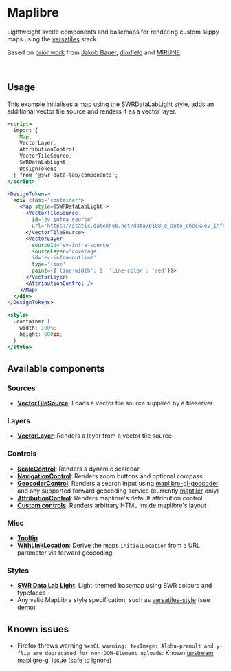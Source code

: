 
<Meta title="Maplibre" />

# Maplibre

Lightweight svelte components and basemaps for rendering custom slippy maps using the [versatiles](https://docs.versatiles.org/) stack.

Based on [prior work](https://github.com/SWRdata/frontend_svelte_p012_spritpreise/blob/main/src/lib/components/Map/Map.svelte) from [Jakob Bauer](https://github.com/AgricolaJKB), [dimfield](https://github.com/dimfeld/svelte-maplibre) and [MIRUNE](https://github.com/MIERUNE/svelte-maplibre-gl).

<Story of={MapStyleStories.Default} />

<br />

## Usage

This example initialises a map using the SWRDataLabLight style, adds an additional vector tile source and renders it as a vector layer.

```jsx
<script>
  import {
    Map,
    VectorLayer,
    AttributionControl,
    VectorTileSource,
    SWRDataLabLight,
    DesignTokens
  } from '@swr-data-lab/components';
</script>

<DesignTokens>
  <div class='container'>
    <Map style={SWRDataLabLight}>
      <VectorTileSource
        id='ev-infra-source'
        url='https://static.datenhub.net/data/p108_e_auto_check/ev_infra_merged.versatiles?tiles/{z}/{x}/{y}'>
      </VectorTileSource>
      <VectorLayer
        sourceId='ev-infra-source'
        sourceLayer='coverage'
        id='ev-infra-outline'
        type='line'
        paint={{'line-width': 1, 'line-color': 'red'}}>
      </VectorLayer>
      <AttributionControl />
    </Map>
  </div>
</DesignTokens>

<style>
  .container {
    width: 100%;
    height: 600px;
  }
</style>
```

## Available components

### Sources

- **[VectorTileSource](?path=/docs/maplibre-source-vectortilesource--docs)**: Loads a vector tile source supplied by a tileserver

### Layers

- **[VectorLayer](?path=/docs/maplibre-layer-vectorlayer--docs)**: Renders a layer from a vector tile source.

### Controls

- **[ScaleControl](?path=/docs/maplibre-control-scalecontrol--docs)**: Renders a dynamic scalebar
- **[NavigationControl](?path=/docs/maplibre-control-navigationcontrol--docs)**: Renders zoom buttons and optional compass
- **[GeocoderControl](?path=/docs/maplibre-control-geocodercontrol--docs)**: Renders a search input using [maplibre-gl-geocoder](https://github.com/maplibre/maplibre-gl-geocoder) and any supported forward geocoding service (currently [maptiler](https://www.maptiler.com/) only)
- **[AttributionControl](?path=/docs/maplibre-control-attributioncontrol--docs)**: Renders maplibre's default attribution control
- **[Custom controls](?path=/docs/maplibre-control-mapcontrol--docs)**: Renders arbitrary HTML inside maplibre's layout

### Misc

- **[Tooltip](?path=/docs/maplibre-extras-tooltip--docs)**
- **[WithLinkLocation](?path=/docs/maplibre-extras-withlinklocation--docs)**: Derive the maps `initialLocation` from a URL parameter via forward geocoding

### Styles

- **[SWR Data Lab Light](?path=/docs/maplibre-style-swr-data-lab-light--docs)**: Light-themed basemap using SWR colours and typefaces
- Any valid MapLibre style specification, such as [versatiles-style](https://github.com/versatiles-org/versatiles-style) (see [demo](?path=/story/map-map--alternate-style))

## Known issues

- Firefox throws warning `WebGL warning: texImage: Alpha-premult and y-flip are deprecated for non-DOM-Element uploads`: Known [upstream mapligre-gl issue](https://github.com/maplibre/maplibre-gl-js/issues/2030) (safe to ignore)

